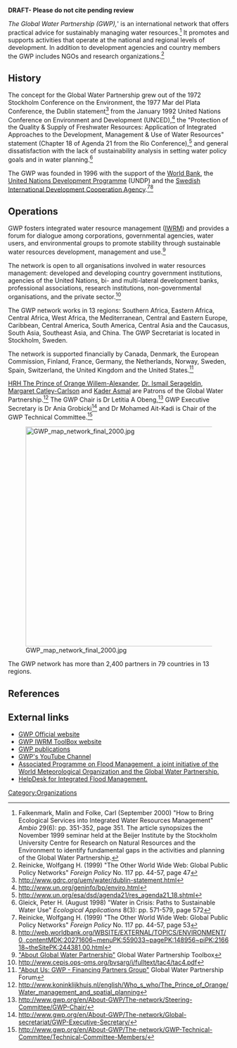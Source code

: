 {{Under construction}}
'''
DRAFT- Please do not cite pending review'''


''The Global Water Partnership (GWP),''' is an international network that offers practical advice for sustainably managing water resources.<ref name="Falkenmark">Falkenmark, Malin and Folke, Carl (September 2000) "How to Bring Ecological Services into Integrated Water Resources Management" ''Ambio'' 29(6): pp. 351-352, page 351. The article synopsizes the November 1999 seminar held at the Beijer Institute by the Stockholm University Centre for Research on Natural Resources and the Environment to identify fundamental gaps in the activities and planning of the Global Water Partnership.</ref>  It promotes and supports activities that operate at the national and regional levels of development. In addition to development agencies and country members the GWP includes NGOs and research organizations.<ref name="Reinicke-47">Reinicke, Wolfgang H. (1999) "The Other World Wide Web: Global Public Policy Networks"
''Foreign Policy''  No. 117  pp. 44-57, page 47</ref>

==History==
The concept for the Global Water Partnership grew out of the 1972 Stockholm Conference on the Environment, the 1977 Mar del Plata Conference, the Dublin statement<ref>http://www.gdrc.org/uem/water/dublin-statement.html</ref> from the January 1992 United Nations Conference on Environment and Development (UNCED),<ref>http://www.un.org/geninfo/bp/enviro.html</ref> the "Protection of the Quality & Supply of Freshwater Resources: Application of Integrated Approaches to the Development, Management & Use of Water Resources" statement (Chapter 18 of Agenda 21 from the Rio Conference),<ref>http://www.un.org/esa/dsd/agenda21/res_agenda21_18.shtml</ref> and general dissatisfaction with the lack of sustainability analysis in setting water policy goals and in water planning.<ref>Gleick, Peter H. (August 1998) "Water in Crisis: Paths to Sustainable Water Use" ''Ecological Applications'' 8(3):  pp. 571-579, page 572</ref>

The GWP was founded in 1996 with the support of the [[World Bank]], the [[United Nations Development Programme]] (UNDP) and the [[Swedish International Development Cooperation Agency]].<ref name="Reinicke-53">Reinicke, Wolfgang H. (1999) "The Other World Wide Web: Global Public Policy Networks"
''Foreign Policy''  No. 117  pp. 44-57, page 53</ref><ref>http://web.worldbank.org/WBSITE/EXTERNAL/TOPICS/ENVIRONMENT/0,,contentMDK:20271606~menuPK:559033~pagePK:148956~piPK:216618~theSitePK:244381,00.html</ref>

==Operations==
GWP fosters integrated water resource management ([[IWRM]]) and provides a forum for dialogue among corporations, governmental agencies, water users, and environmental groups to promote stability through sustainable water resources development, management and use.<ref>[http://www.gwptoolbox.org/index.php?option=com_content&view=article&id=7&Itemid=5 "About Global Water Partnership"] Global Water Partnership Toolbox</ref>

The network is open to all organisations involved in water resources management: developed and developing country government institutions, agencies of the United Nations, bi- and multi-lateral development banks, professional associations, research institutions, non-governmental organisations, and the private sector.<ref>http://www.cepis.ops-oms.org/bvsarg/i/fulltext/tac4/tac4.pdf</ref>

The GWP network works in 13 regions: Southern Africa, Eastern Africa, Central Africa, West Africa, the Mediterranean, Central and Eastern Europe, Caribbean, Central America, South America, Central Asia and the Caucasus, South Asia, Southeast Asia, and China. The GWP Secretariat is located in Stockholm, Sweden.

The network is supported financially by Canada, Denmark, the European Commission, Finland, France, Germany, the Netherlands, Norway, Sweden, Spain, Switzerland, the United Kingdom and the United States.<ref>[http://www.gwp.org/en/About-GWP/The-network/Financing-partners-group/ "About Us: GWP - Financing Partners Group"] Global Water Partnership Forum</ref>

[[Willem-Alexander, Prince of Orange|HRH The Prince of Orange Willem-Alexander]], [[Ismail Serageldin|Dr. Ismail Serageldin]], [[Margaret Catley-Carlson|Margaret Catley-Carlson]] and [[Kader Asmal|Kader Asmal]] are Patrons of the Global Water Partnership.<ref>http://www.koninklijkhuis.nl/english/Who_s_who/The_Prince_of_Orange/Water_management_and_spatial_planning</ref> The GWP Chair is Dr Letitia A Obeng,<ref>http://www.gwp.org/en/About-GWP/The-network/Steering-Committee/GWP-Chair/</ref> GWP Executive Secretary is Dr Ania Grobicki<ref>http://www.gwp.org/en/About-GWP/The-network/Global-secretariat/GWP-Executive-Secretary/</ref> and Dr Mohamed Ait-Kadi is Chair of the GWP Technical Committee.<ref>http://www.gwp.org/en/About-GWP/The-network/GWP-Technical-Committee/Technical-Committee-Members/</ref>

[[Image:GWP map network final 2000.jpg|center|500px|alt=GWP map]]

The GWP network has more than 2,400 partners in 79 countries in 13 regions.

== References ==

<references/>

==External links==
* [http://www.gwp.org GWP Official website]
* [http://www.gwptoolbox.org GWP IWRM ToolBox website]
* [http://www.gwptoolbox.org/index.php?option=com_content&view=article&id=37&Itemid=61 GWP publications]
* [http://www.youtube.com/gwplive GWP's YouTube Channel]
* [http://www.apfm.info/ Associated Programme on Flood Management, a joint initiative of the World Meteorological Organization and the Global Water Partnership.]
* [http://www.apfm.info/helpdesk.htm HelpDesk for Integrated Flood Management.]

[[Category:Organizations]]